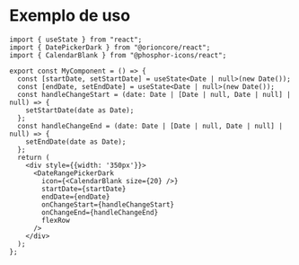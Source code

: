 
<Meta title="Form/DatePicker/Docs-DateRangePicker" />

# Exemplo de uso

```tsx
import { useState } from "react";
import { DatePickerDark } from "@orioncore/react";
import { CalendarBlank } from "@phosphor-icons/react";

export const MyComponent = () => {
  const [startDate, setStartDate] = useState<Date | null>(new Date());
  const [endDate, setEndDate] = useState<Date | null>(new Date());
  const handleChangeStart = (date: Date | [Date | null, Date | null] | null) => {
    setStartDate(date as Date);
  };
  const handleChangeEnd = (date: Date | [Date | null, Date | null] | null) => {
    setEndDate(date as Date);
  };
  return (
    <div style={{width: '350px'}}>
      <DateRangePickerDark
        icon={<CalendarBlank size={20} />}
        startDate={startDate}
        endDate={endDate}
        onChangeStart={handleChangeStart}
        onChangeEnd={handleChangeEnd}
        flexRow
      />
    </div>
  );
};
